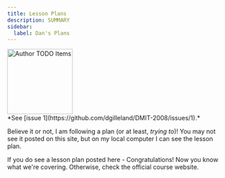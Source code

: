 ```yaml
---
title: Lesson Plans
description: SUMMARY
sidebar:
  label: Dan's Plans
---
```



<Image src={todo} alt="Author TODO Items" class="float-end ml-3" width="150" />
<Aside title="Work-In-Progress (WIP)" type="caution">
*See [issue 1](https://github.com/dgilleland/DMIT-2008/issues/1).*
</Aside>

Believe it or not, I am following a plan (or at least, *trying to*)! You may not see it posted on this site, but on my local computer I can see the lesson plan.

If you do see a lesson plan posted here - Congratulations! Now you know what we're covering. Otherwise, check the official course website.
